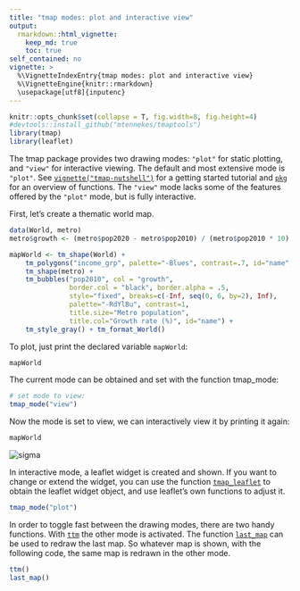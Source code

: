 ```yaml
---
title: "tmap modes: plot and interactive view"
output: 
  rmarkdown::html_vignette:
    keep_md: true 
    toc: true
self_contained: no
vignette: >
  %\VignetteIndexEntry{tmap modes: plot and interactive view}
  %\VignetteEngine{knitr::rmarkdown}
  \usepackage[utf8]{inputenc}
---
```


```r
knitr::opts_chunk$set(collapse = T, fig.width=8, fig.height=4)
#devtools::install_github("mtennekes/tmaptools")
library(tmap)
library(leaflet)
```


The tmap package provides two drawing modes: `"plot"` for static plotting, and `"view"` for interactive viewing. The default and most extensive mode is `"plot"`. See [`vignette("tmap-nutshell")`](../doc/tmap-nutshell.html) for a getting started tutorial and [`pkg`](../html/pkg.html) for an overview of functions. The `"view"` mode lacks some of the features offered by the `"plot"` mode, but is fully interactive.

First, let's create a thematic world map.

```r
data(World, metro)
metro$growth <- (metro$pop2020 - metro$pop2010) / (metro$pop2010 * 10) * 100

mapWorld <- tm_shape(World) +
	tm_polygons("income_grp", palette="-Blues", contrast=.7, id="name", title="Income group") +
	tm_shape(metro) +
	tm_bubbles("pop2010", col = "growth", 
			   border.col = "black", border.alpha = .5, 
			   style="fixed", breaks=c(-Inf, seq(0, 6, by=2), Inf),
			   palette="-RdYlBu", contrast=1, 
			   title.size="Metro population", 
			   title.col="Growth rate (%)", id="name") + 
	tm_style_gray() + tm_format_World()
```

To plot, just print the declared variable `mapWorld`:

```r
mapWorld
```

The current mode can be obtained and set with the function tmap_mode:

```r
# set mode to view:
tmap_mode("view")
```

Now the mode is set to view, we can interactively view it by printing it again:

```r
mapWorld
```

<img src="images/view_mode.jpg" alt="sigma" data-toggle="tooltip" data-placement="right" title="" data-original-title="Note this is just a screenshot of the visualization so it's not interactive. You can play with the interactive version by running the code above." onload="$(this).tooltip()">


In interactive mode, a leaflet widget is created and shown. If you want to change or extend the widget, you can use the function [`tmap_leaflet`](../html/tmap_leaflet.html) to obtain the leaflet widget object, and use leaflet's own functions to adjust it.

```r
tmap_mode("plot")
```


In order to toggle fast between the drawing  modes, there are two handy functions. With [`ttm`](../html/ttm.html) the other mode is activated. The function [`last_map`](../html/last_map.html) can be used to redraw the last map. So whatever map is shown, with the following code, the same map is redrawn in the other mode.

```r
ttm()
last_map()
```
